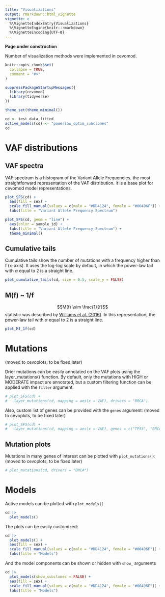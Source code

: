 ```yaml
---
title: "Visualizations"
output: rmarkdown::html_vignette
vignette: >
  %\VignetteIndexEntry{Visualizations}
  %\VignetteEngine{knitr::rmarkdown}
  %\VignetteEncoding{UTF-8}
---
```


**Page under construction**

Number of visualization methods were implemented in cevomod.


```r
knitr::opts_chunk$set(
  collapse = TRUE,
  comment = "#>"
)
```

```r
suppressPackageStartupMessages({
  library(cevomod)
  library(tidyverse)
})

theme_set(theme_minimal())

cd <- test_data_fitted
active_models(cd) <- "powerlaw_optim_subclones"
cd
```


# VAF distributions

## VAF spectra

VAF spectrum is a histogram of the Variant Allele Frequencies, the most straightforward representation of the VAF distribution. It is a base plot for cevomod model representations.

```r
plot_SFS(cd) +
  aes(fill = sex) +
  scale_fill_manual(values = c(male = "#DD4124", female = "#00496F")) +
  labs(title = "Variant Allele Frequency Spectrum")
```


```r
plot_SFS(cd, geom = "line") +
  aes(color = sample_id) +
  labs(title = "Variant Allele Frequency Spectrum") +
  theme_minimal()
```

## Cumulative tails

Cumulative tails show the number of mutations with a frequency higher than f (x-axis). It uses the log-log scale by default, in which the power-law tail with $\alpha$ equal to 2 is a straight line.

```r
plot_cumulative_tails(cd, size = 0.5, scale_y = FALSE)
```

## M(f) ~ 1/f

$$M(f) \sim \frac{1}{f}$$ statistic was described by [Williams et al. (2016)](https://doi.org/10.1038/ng.3489). In this representation, the power-law tail with $\alpha$ equal to 2 is a straight line. 

```r
plot_Mf_1f(cd)
```

# Mutations

(moved to cevoplots, to be fixed later)

Drier mutations can be easily annotated on the VAF plots using the layer_mutations() function. By default, only the mutations with HIGH or MODERATE impact are annotated, but a custom filtering function can be applied with the `filter` argument.

```r
# plot_SFS(cd) +
#   layer_mutations(cd, mapping = aes(x = VAF), drivers = "BRCA")
```

Also, custom list of genes can be provided with the `genes` argument:
(moved to cevoplots, to be fixed later)

```r
# plot_SFS(cd) +
#   layer_mutations(cd, mapping = aes(x = VAF), genes = c("TP53", "BRCA1"))
```

## Mutation plots

Mutations in many genes of interest can be plotted with `plot_mutations()`:
(moved to cevoplots, to be fixed later)

```r
# plot_mutations(cd, drivers = "BRCA")
```

# Models

Active models can be plotted with `plot_models()`

```r
cd |> 
  plot_models()
```

The plots can be easily customized:

```r
cd |> 
  plot_models() +
  aes(fill = sex) +
  scale_fill_manual(values = c(male = "#DD4124", female = "#00496F")) +
  labs(title = "Models")
```

And the model components can be shown or hidden with `show_` arguments

```r
cd |> 
  plot_models(show_subclones = FALSE) +
  aes(fill = sex) +
  scale_fill_manual(values = c(male = "#DD4124", female = "#00496F")) +
  labs(title = "Models")
```


